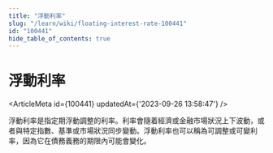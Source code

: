 ```yaml
---
title: "浮動利率"
slug: "/learn/wiki/floating-interest-rate-100441"
id: "100441"
hide_table_of_contents: true
---
```



# 浮動利率

<ArticleMeta id={100441} updatedAt={'2023-09-26 13:58:47'} />
<div className='border-solid border-b border-t-0 my-4 border-[var(--ifm-color-gray-300)]' />

浮動利率是指定期浮動調整的利率。利率會隨着經濟或金融市場狀況上下波動，或者與特定指數、基準或市場狀況同步變動。浮動利率也可以稱為可調整或可變利率，因為它在債務義務的期限內可能會變化。
